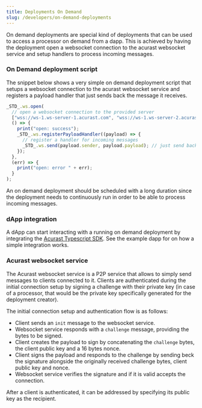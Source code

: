 ```yaml
---
title: Deployments On Demand
slug: /developers/on-demand-deployments
---
```



On demand deployments are special kind of deployments that can be used to access a processor on demand from a dapp. This is achieved by having the deployment open a websocket connection to the acurast websocket service and setup handlers to process incoming messages.

### On Demand deployment script

The snippet below shows a very simple on demand deployment script that setups a websocket connection to the acurast websocket service and registers a payload handler that just sends back the message it receives.

```javascript
_STD_.ws.open(
  // open a websocket connection to the provided server
  ["wss://ws-1.ws-server-1.acurast.com", "wss://ws-1.ws-server-2.acurast.com "],
  () => {
    print("open: success");
    _STD_.ws.registerPayloadHandler((payload) => {
      // register a handler for incoming messages
      _STD_.ws.send(payload.sender, payload.payload); // just send back the received message
    });
  },
  (err) => {
    print("open: error " + err);
  }
);
```

An on demand deployment should be scheduled with a long duration since the deployment needs to continuously run in order to be able to process incoming messages.

### dApp integration

A dApp can start interacting with a running on demand deployment by integrating the [Acurast Typescript SDK](https://github.com/Acurast/acurast-typescript-sdk). See the example dapp for on how a simple integration works.

### Acurast websocket service

The Acurast websocket service is a P2P service that allows to simply send messages to clients connected to it. Clients are authenticated during the initial connection setup by signing a challenge with their private key (in case of a processor, that would be the private key specifically generated for the deployment creator).

The initial connection setup and authentication flow is as follows:

- Client sends an `init` message to the websocket service.
- Websocket service responds with a `challenge` message, providing the bytes to be signed.
- Client creates the payload to sign by concatenating the `challenge` bytes, the client public key and a 16 bytes nonce.
- Client signs the payload and responds to the challenge by sending beck the signature alongside the originally received challenge bytes, client public key and nonce.
- Websocket service verifies the signature and if it is valid accepts the connection.

After a client is authenticated, it can be addressed by specifying its public key as the recipient.

